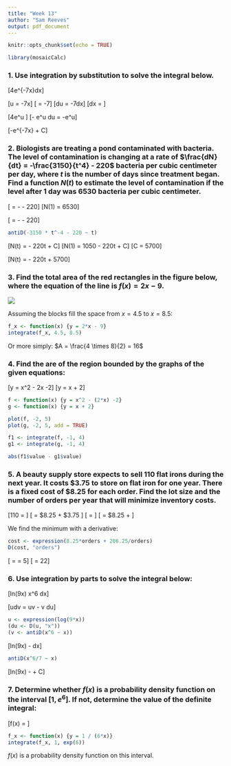 ```yaml
---
title: "Week 13"
author: "Sam Reeves"
output: pdf_document
---
```


```r
knitr::opts_chunk$set(echo = TRUE)
```

```r
library(mosaicCalc)
```

### 1. Use integration by substitution to solve the integral below.

\[\int 4e^{-7x}dx\]

\[u = -7x\]
\[\frac{du}{dx} = -7\]
\[du = -7dx\]
\[dx = \frac{du}{-7}\]

\[\int 4e^u \frac{du}{-7}\]
\[-\frac{4}{7} \int e^u du = -\frac{4}{7}e^u\]

\[-\frac{4}{7}e^{-7x} + C\]

### 2. Biologists are treating a pond contaminated with bacteria.  The level of contamination is changing at a rate of $\frac{dN}{dt} = -\frac{3150}{t^4} - 220$ bacteria per cubic centimeter per day, where $t$ is the number of days since treatment began.  Find a function $N(t)$ to estimate the level of contamination if the level after 1 day was 6530 bacteria per cubic centimeter.

\[\frac{dN}{dt} = -\frac{3150}{t^4} - 220\]
\[N(1) = 6530\]

\[\int \frac{dN}{dt} = \int -\frac{3150}{t^4} - 220\]

```r
antiD(-3150 * t^-4 - 220 ~ t)
```

\[N(t) = \frac{3150}{3t^3} - 220t + C\]
\[N(1) = 1050 - 220t + C\]
\[C = 5700\]

\[N(t) = \frac{1050}{t^3} - 220t + 5700\]

### 3. Find the total area of the red rectangles in the figure below, where the equation of the line is $f(x) = 2x - 9$.

![](img.png)

Assuming the blocks fill the space from $x = 4.5$ to $x = 8.5$:

```r
f_x <- function(x) {y = 2*x - 9}
integrate(f_x, 4.5, 8.5)
```

Or more simply: $A = \frac{4 \times 8}{2} = 16$

### 4. Find the are of the region bounded by the graphs of the given equations:
\[y = x^2 - 2x -2\]
\[y = x + 2\]

```r
f <- function(x) {y = x^2 - (2*x) -2}
g <- function(x) {y = x + 2}

plot(f, -2, 5)
plot(g, -2, 5, add = TRUE)

f1 <- integrate(f, -1, 4)
g1 <- integrate(g, -1, 4)

abs(f1$value - g1$value)
```

### 5. A beauty supply store expects to sell 110 flat irons during the next year.  It costs $3.75 to store on flat iron for one year.  There is a fixed cost of $8.25 for each order.  Find the lot size and the number of orders per year that will minimize inventory costs.

\[110 = \text{orders} \times \text{lot size}\]
\[\text{cost} = \$8.25 \times \text{orders} + \$3.75 \times \text{average inventory}\]
\[\text{average inventory} = \frac{110}{\text{orders} \times 2}\]
\[\text{cost} = \$8.25 \times \text{orders} + \frac{\$206.25}{\text{orders}}\]

We find the minimum with a derivative:

```r
cost <- expression(8.25*orders + 206.25/orders)
D(cost, "orders")
```

\[\text{orders} = \sqrt{\frac{\$206.25}{\$8.25}} = 5\]
\[\text{lot size} = 22\]

### 6. Use integration by parts to solve the integral below:

\[\int ln(9x) x^6 dx\]

\[\int udv = uv - \int v du\]

```r
u <- expression(log(9*x))
(du <- D(u, "x"))
(v <- antiD(x^6 ~ x))
```

\[ln(9x) \frac{x^7}{7} - \int \frac{x^6}{7}dx\]

```r
antiD(x^6/7 ~ x)
```

\[ln(9x) \frac{x^7}{7} - \frac{x^7}{49} + C\]

### 7. Determine whether $f(x)$ is a probability density function on the interval $[1, e^6]$.  If not, determine the value of the definite integral:

\[f(x) = \frac{1}{6x}\]

```r
f_x <- function(x) {y = 1 / (6*x)}
integrate(f_x, 1, exp(6))
```

$f(x)$ is a probability density function on this interval.
